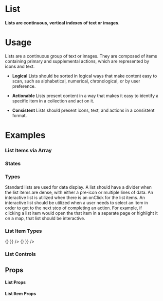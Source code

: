 
<Meta title="Data Display|List" component={List} />

# List

#### Lists are continuous, vertical indexes of text or images.

<Preview withToolbar>
  <Story name="Standard">
    <List title="My List" >
      <ListItem title="List Item" />
      <ListItem title="List Item" />
      <ListItem title="List Item" />
    </List>
  </Story>
</Preview>

# Usage

Lists are a continuous group of text or images. They are composed of items containing primary and supplemental actions, which are represented by icons and text.

- **Logical**
Lists should be sorted in logical ways that make content easy to scan, such as alphabetical, numerical, chronological, or by user preference.

- **Actionable**
Lists present content in a way that makes it easy to identify a specific item in a collection and act on it.

- **Consistent**
Lists should present icons, text, and actions in a consistent format.

# Examples

### List Items via Array

<Preview withToolbar>
  <Story name="List Items via Array" isInteractive>
    <List title="List Items via Array" data={listData} />
  </Story>
</Preview>

### States

<Preview>
  <Story name="States">
    <List >
      <ListItem
        title="List Item (standard)"
        description="This is the description"
      />
      <ListItem
        title="List Item (selected)"
        description="This is the description"
        isSelected
      />
      <ListItem
        title="List Item (disabled)"
        description="This is the description"
        disabled
      />
    </List>
  </Story>
</Preview>

### Types

Standard lists are used for data display. A list should have a divider when the list items are dense, with either a pre-icon or multiple lines of data. An interactive list is utilized when there is an onClick for the list items. An interactive list should be utilized when a user needs to select an item in order to get to the next stop of completing an action. For example, if clicking a list item would open the that item in a separate page or highlight it on a map, that list should be interactive.

<Preview>
  <Story name="Types">
    <Grid columns="2">
      <List title="Standard" >
        <ListItem
          title="List Item"
          description="This is the description"
        />
        <ListItem
          title="List Item"
          description="This is the description"
        />
        <ListItem
          title="List Item"
          description="This is the description"
        />
      </List>
      <List title="Standard (inverse)" isInverse>
        <ListItem
          title="List Item"
          description="This is the description"
        />
        <ListItem
          title="List Item"
          description="This is the description"
        />
        <ListItem
          title="List Item"
          description="This is the description"
        />
      </List>
      <List title="With a Divider" isDivided>
        <ListItem
          title="List Item"
          description="This is the description"
        />
        <ListItem
          title="List Item"
          description="This is the description"
        />
        <ListItem
          title="List Item"
          description="This is the description"
        />
      </List>
      <List title="With a Divider (inverse)" isDivided isInverse>
        <ListItem
          title="List Item"
          description="This is the description"
        />
        <ListItem
          title="List Item"
          description="This is the description"
        />
        <ListItem
          title="List Item"
          description="This is the description"
        />
      </List>
      <List title="Interactive" isInteractive>
        <ListItem title="List Item" description="This is the description" />
        <ListItem title="List Item" description="This is the description" />
        <ListItem title="List Item" description="This is the description" />
      </List>
       <List title="Interactive (inverse)" isInteractive isInverse>
        <ListItem title="List Item" description="This is the description" />
        <ListItem title="List Item" description="This is the description" />
        <ListItem title="List Item" description="This is the description" />
      </List>
    </Grid>
  </Story>
</Preview>

### List Item Types

<Preview>
  <Story name="List Item Types">
    <Grid columns="2">
      <List title="Pre-Label">
        <ListItem
          title="List Item"
          description="This is the description"
          pre={{ type: "label", label: "AB" }}
        />
        <ListItem
          title="List Item"
          description="This is the description"
          pre={{ type: "label", label: "CD" }}
        />
        <ListItem
          title="List Item"
          description="This is the description"
          pre={{ type: "label", label: "EG" }}
        />
        <ListItem
          title="List Item"
          description="This is the description"
          pre={{ type: "label", label: "GH" }}
        />
      </List>
      <List title="Post Label">
        <ListItem
          title="List Item"
          description="This is the description"
          post={{ type: "label", label: "Label" }}
        />
        <ListItem
          title="List Item"
          description="This is the description"
          post={{ type: "label", label: "6" }}
        />
        <ListItem
          title="List Item"
          description="This is the description"
          post={{ type: "label", label: "NEW!" }}
        />
        <ListItem
          title="List Item"
          description="This is the description"
          post={{ type: "label", label: "9" }}
        />
      </List>
      <List title="Post Icon">
        <ListItem
          title="List Item"
          description="This is the description"
          post={{ type: "icon", icon: "right" }}
        />
        <ListItem
          title="List Item"
          description="This is the description"
          post={{ type: "icon", icon: "info" }}
        />
        <ListItem
          title="List Item"
          description="This is the description"
          post={{ type: "icon", icon: "home", onClick: () => {} }}
        />
        <ListItem
          title="List Item"
          description="This is the description"
          post={{ type: "icon", icon: "bookmark", onClick: () => {} }}
        />
      </List>
    </Grid>
  </Story>
</Preview>

### List Controls

<Preview>
  <Story name="List Controls">
    <Grid columns="2">
      <List title="Checkbox">
        <ListItem
          title="List Item"
          description="This is the description"
          post={{ type: "checkbox" }}
        />
        <ListItem
          title="List Item"
          description="This is the description"
          post={{ type: "checkbox" }}
        />
        <ListItem
          title="List Item"
          description="This is the description"
          post={{ type: "checkbox" }}
        />
        <ListItem
          title="List Item"
          description="This is the description"
          post={{ type: "checkbox" }}
        />
      </List>
      <List title="Toggle">
        <ListItem
          title="List Item"
          description="This is the description"
          post={{ type: "toggle" }}
        />
        <ListItem
          title="List Item"
          description="This is the description"
          post={{ type: "toggle" }}
        />
        <ListItem
          title="List Item"
          description="This is the description"
          post={{ type: "toggle" }}
        />
        <ListItem
          title="List Item"
          description="This is the description"
          post={{ type: "toggle" }}
        />
      </List>
    </Grid>
  </Story>
</Preview>

## Props

#### List Props
<Props of={List} />

#### List Item Props
<Props of={ListItem} />
